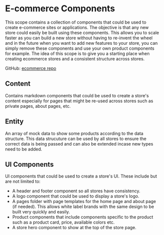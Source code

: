 # E-commerce Components

This scope contains a collection of components that could be used to create e-commerce sites or applications. The objective is that any new store could easily be built using these components. This allows you to scale faster as you can build a new store without having to re-invent the wheel and in the future when you want to add new features to your store, you can simply remove these components and use your own product components for example. The idea of this scope is to give you a starting place when creating ecommerce stores and a consistent structure across stores.

GitHub: [ecommerce repo](https://github.com/bit-demos/ecommerce)

## Content

Contains markdown components that could be used to create a store's content especially for pages that might be re-used across stores such as private pages, about pages, etc.

## Entity

An array of mock data to show some products according to the data structure. This data strucuture can be used by all stores to ensure the correct data is being passed and can also be extended incase new types need to be added.

## UI Components

UI components that could be used to create a store's UI. These include but are not limited to:

- A header and footer component so all stores have consistency.
- A logo component that could be used to display a store's logo.
- A pages folder with page templates for the home page and about page (if needed). This allows white label brands with the same design to be built very quickly and easily.
- Product components that include components specific to the product such as a product card, price, available colors etc.
- A store hero component to show at the top of the store page.
